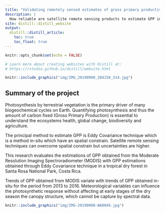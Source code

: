 ```yaml
---
title: "Validating remotely sensed estimates of gross primary productivity"
description: |
  How reliable are satellite remote sensing products to estimate GPP in a tropical dry forest?
site: distill::distill_website
output:
  distill::distill_article:
    toc: true
    toc_float: true
---
```


```r
knitr::opts_chunk$set(echo = FALSE)

# Learn more about creating websites with Distill at:
# https://rstudio.github.io/distill/website.html

```

```r
knitr::include_graphics("img/IMG_20190908_204150_314.jpg")
```

<!-- 1. Home (~200 words) -->

<!-- Title – Aim for a short, descriptive and catchy title. This could be your main  -->
<!-- research question, e.g. “Does clearcutting really affect tree density?” or your -->
<!-- main finding: “Cearcutting reduces tree density to zero”. Avoid uninformative  -->
<!-- titles such as “The effect of this … on that …”. -->


<!-- Summary – In plain words, describe what you want to accomplish with your study.  -->
<!-- Two or three sentences why your objective/question is important. Two or three  -->
<!-- sentences about your research approach: summarize your sampling procedure/experimental design/analysis. Two or three sentences about your results: describe your main -->
<!-- findings in a concise and quantitative way (I observed a 20% decrease of tree  -->
<!-- density under the 1/5th harvesting treatment). End with your main conclusion. -->

## Summary of the project

Photosynthesis by terrestrial vegetation is the primary driver of many 
biogeochemical cycles on Earth. Quantifying photosynthesis and thus the 
amount of carbon fixed (Gross Primary Production) is essential to understand 
the ecosystems health, global change, biodiversity and agriculture.

The principal method to estimate GPP is Eddy Covariance technique which is a
method in-situ which have an spatial constrain. Satellite remote sensing techniques
can overcome spatial constrain but uncertainties are higher.

This research evaluates the estimations of GPP obtained from the Moderate 
Resolution Imaging Spectroradiometer (MODIS) with GPP estimations obtained through
Eddy Covariance technique in a tropical dry forest in Santa Rosa National Park,
Costa Rica.

Trends of GPP obtained from MODIS variate with trends of GPP obtained in-situ
for the period from 2013 to 2016. Meteorological variables can influence the
photosynthetic response without affecting at early stages of the dry season the
canopy structure, which cannot be capture by spectral data.


<!-- Visual Elements – Use a photo or another visual element that represents your  -->
<!-- research topic. -->

```r
knitr::include_graphics("img/IMG-20190908-WA0049.jpg")
```
